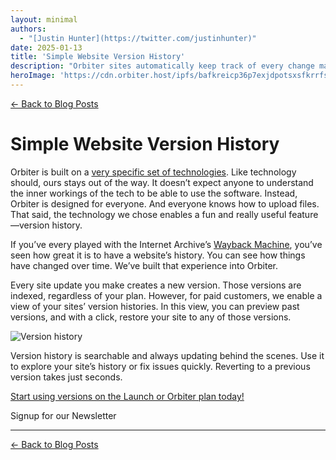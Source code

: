 ```yaml
---
layout: minimal
authors:
  - "[Justin Hunter](https://twitter.com/justinhunter)"
date: 2025-01-13
title: 'Simple Website Version History'
description: "Orbiter sites automatically keep track of every change made, creating a rich version history. This allows you to see the past and revert anytime."
heroImage: 'https://cdn.orbiter.host/ipfs/bafkreicp36p7exjdpotsxsfkrrfsyn3vmbursnqj7dg66t6ovmwn6sf7da'
---
```



[← Back to Blog Posts](/blog)

# Simple Website Version History
Orbiter is built on a [very specific set of technologies](https://orbiter.host/blog/how-we-use-blockchain-behind-the-scenes). Like technology should, ours stays out of the way. It doesn’t expect anyone to understand the inner workings of the tech to be able to use the software. Instead, Orbiter is designed for everyone. And everyone knows how to upload files. That said, the technology we chose enables a fun and really useful feature—version history.

If you’ve every played with the Internet Archive’s [Wayback Machine](http://web.archive.org/), you’ve seen how great it is to have a website’s history. You can see how things have changed over time. We’ve built that experience into Orbiter.

Every site update you make creates a new version. Those versions are indexed, regardless of your plan. However, for paid customers, we enable a view of your sites’ version histories. In this view, you can preview past versions, and with a click, restore your site to any of those versions.

![Version history](https://cdn.orbiter.host/ipfs/bafkreicp36p7exjdpotsxsfkrrfsyn3vmbursnqj7dg66t6ovmwn6sf7da)

Version history is searchable and always updating behind the scenes. Use it to explore your site’s history or fix issues quickly. Reverting to a previous version takes just seconds.

[Start using versions on the Launch or Orbiter plan today!](https://orbiter.host)

<div className="flex items-center flex-col gap-2 justify-center">
	<p className="font-bold">Signup for our Newsletter</p>
	<NewsletterForm />
</div>

---

[← Back to Blog Posts](/blog)

